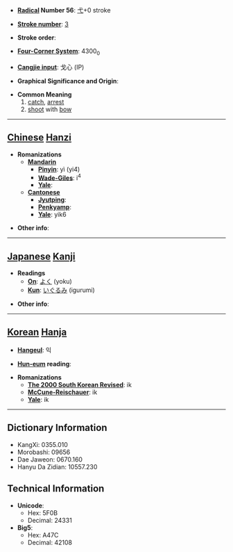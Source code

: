 * '''[[Wiktionary:Chinese radical index| Radical]] Number 56''': [[Wiktionary:Chinese radical index 弋|弋]]+0 stroke

* '''[[Wiktionary:Chinese total strokes index|Stroke number]]''': [[Wiktionary:Chinese total strokes index 3|3]]

* '''Stroke order''': 

* '''[[Wiktionary:Chinese four corner index|Four-Corner System]]''': 4300<sub>0</sub>

* '''[[Wiktionary:Chinese Cangjie index|Cangjie input]]''': 戈心 (IP)

* '''Graphical Significance and Origin''': 

* '''Common Meaning'''
*#[[catch]], [[arrest]]
*# [[shoot]] with [[bow]]


----

== [[Chinese]] [[Hanzi]] ==

* '''Romanizations'''
** '''[[Mandarin]]'''
*** '''[[Pinyin]]''': yì (yi4)
*** '''[[Wade-Giles]]''': i<sup>4</sup>
*** '''[[Yale]]''': 
** '''[[Cantonese]]'''
*** '''[[Jyutping]]''':
*** '''[[Penkyamp]]''': 
*** '''[[Yale]]''': yik6

* '''Other info''': 

----

== [[Japanese]] [[Kanji]] ==

* '''Readings'''
** '''[[On]]''': [[よく]] (yoku)
** '''[[Kun]]''': [[いぐるみ]] (igurumi)

* '''Other info''':  

----

== [[Korean]] [[Hanja]] ==

* '''[[Hangeul]]''': 익

* '''[[Hun-eum]] reading''': 

* '''Romanizations'''
** '''[[The 2000 South Korean Revised Romanization|The 2000 South Korean Revised]]''': ik
** '''[[McCune-Reischauer]]''': ik
** '''[[Yale]]''': ik

----

== Dictionary Information ==

* KangXi: 0355.010
* Morobashi: 09656
* Dae Jaweon: 0670.160
* Hanyu Da Zidian: 10557.230

== Technical Information ==

* '''Unicode''':
** Hex: 5F0B
** Decimal: 24331
* '''Big5''':
** Hex: A47C
** Decimal: 42108